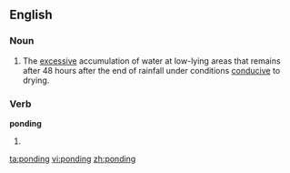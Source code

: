 ==English==

===Noun===
{{en-noun|-|s}}

# {{context|construction}} The [[excessive]] accumulation of water at low-lying areas that remains after 48 hours after the end of rainfall under conditions [[conducive]] to drying.

===Verb===
'''ponding'''

# {{present participle of|pond}}

[[ta:ponding]]
[[vi:ponding]]
[[zh:ponding]]